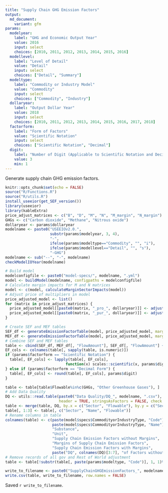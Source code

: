 ```yaml
---
title: "Supply Chain GHG Emission Factors"
output:
  md_document:
    variant: gfm
params:
  modelyear:
    label: "GHG and Economic Output Year"
    value: 2016
    input: select
    choices: [2010, 2011, 2012, 2013, 2014, 2015, 2016]
  modellevel:
    label: "Level of Detail"
    value: "Detail"
    input: select
    choices: ["Detail", "Summary"]
  modeltype:
    label: "Commodity or Industry Model"
    value: "Commodity"
    input: select
    choices: ["Commodity", "Industry"]
  dollaryear:
    label: "Output Dollar Year"
    value: 2018
    input: select
    choices: [2010, 2011, 2012, 2013, 2014, 2015, 2016, 2017, 2018]
  factorform:
    label: "Form of Factors"
    value: "Scientific Notation"
    input: select
    choices: ["Scientific Notation", "Decimal"]
  digit:
    label: "Number of Digit (Applicable to Scientific Notation and Decimal)"
    value: 3
    min: 1
---
```


Generate supply chain GHG emission factors.

```r
knitr::opts_chunk$set(echo = FALSE)
source("R/Functions.R")
source("R/utils.R")
install_useeior(get_SEF_version())
library(useeior)
library(kableExtra)
price_adjust_matrices <- c("B", "D", "M", "N", "M_margin", "N_margin")
GHGs <- c("Carbon dioxide", "Methane", "Nitrous oxide")
dollaryear <- params$dollaryear
modelname <- paste0("USEEIOv2.0.",
                    substr(params$modelyear, 3, 4),
                    "-",
                    ifelse(params$modeltype=="Commodity", "", "i"),
                    ifelse(params$modellevel=="Detail", "", "s"),
                    "-GHG")
modelname <- sub("--", "-", modelname)
checkModelIOYear(modelname)
```

```r
# Build model
modelconfigfile <- paste0("model-specs/", modelname, ".yml")
model <- buildModel(modelname, configpaths = modelconfigfile)
# Calculate margin impacts for M and N matrices
model <- c(model, calculateMarginSectorImpacts(model))
# Adjust price of multipliers in model
price_adjusted_model <- list()
for (matrix in price_adjust_matrices) {
  price_adjusted_model[[paste0(matrix, "_pro_", dollaryear)]] <- adjustResultMatrixPrice(matrix, dollaryear, purchaser_price = FALSE, model)
  price_adjusted_model[[paste0(matrix, "_pur_", dollaryear)]] <- adjustResultMatrixPrice(matrix, dollaryear, purchaser_price = TRUE, model)
}
```

```r
# Create SEF and MEF tables
SEF_df <- generateEmissionFactorTable(model, price_adjusted_model, margin = FALSE)
MEF_df <- generateEmissionFactorTable(model, price_adjusted_model, margin = TRUE)
# Combine SEF and MEF tables
table <- cbind(SEF_df, MEF_df[, "FlowAmount"], SEF_df[, "FlowAmount"] + MEF_df[, "FlowAmount"])
EF_cols <- colnames(table[, sapply(table, is.numeric)])
if (params$factorform == "Scientific Notation") {
  table[, EF_cols] <- lapply(table[, EF_cols],
                           function(x) scales::scientific(x, params$digit + 1))
} else if (params$factorform == "Decimal Form") {
  table[, EF_cols] <- round(table[, EF_cols], params$digit)
}

table <- table[table$Flowable%in%c(GHGs, "Other Greenhouse Gases"), ]
# Add Data Quality
DQ <- utils::read.table(paste0("Data Quality/DQ_", modelname, ".csv"), sep = ",",
                        header = TRUE, stringsAsFactors = FALSE, check.names = FALSE)
table <- merge(table, DQ, by.x = c("Sector", "Flowable"), by.y = c("SectorCode", "Flowable"))
table[, 1:3] <- table[, c("Sector", "Name", "Flowable")]
# Rename columns in table
colnames(table) <- c(paste(model$specs$CommodityorIndustryType, "Code"),
                     paste(model$specs$CommodityorIndustryType, "Name"),
                     "Substance",
                     "Unit",
                     "Supply Chain Emission Factors without Margins",
                     "Margins of Supply Chain Emission Factors",
                     "Supply Chain Emission Factors with Margins",
                     paste("DQ", colnames(DQ)[3:7], "of Factors without Margins"))
# Remove records of all gov and Rest of World adjustment
table <- table[!substr(table[, paste(params$modeltype, "Code")], 1, 1)%in%c("S", "G"), ]
```

```r
write_to_filename <- paste0("SupplyChainGHGEmissionFactors_", modelname, ".csv")
write.csv(table, write_to_filename, row.names = FALSE)
```

Saved `r write_to_filename`.

